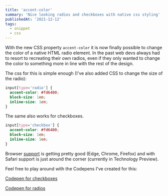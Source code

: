```yaml
---
title: 'accent-color'
summary: 'Nice looking radios and checkboxes with native css styling'
publishedAt: '2021-12-12'
tags:
  - snippet
  - css
---
```


With the new CSS property `accent-color` it is now finally possible to change the color
of a native HTML radio element. In the past web devs always had to resort to recreating their own
radios, even if they only wanted to change the color to something more in line
with the rest of the design.

The css for this is simple enough (I've also added CSS to change the size of the radio):

```css
input[type='radio'] {
  accent-color: #fd6400;
  block-size: 1em;
  inline-size: 1em;
}
```

The same also works for checkboxes.

```css
input[type='checkbox'] {
  accent-color: #fd6400;
  block-size: 1em;
  inline-size: 1em;
}
```

Browser [support](https://caniuse.com/mdn-css_properties_accent-color) is
getting pretty good (Edge, Chrome, Firefox) and with Safari support is
just around the corner (currently in Technology Preview).

Feel free to play around with the Codepens I've created for this:

[Codepen for checkboxes](https://codepen.io/vnglst-the-animator/pen/qBPqreW)

[Codepen for radios](https://codepen.io/vnglst-the-animator/pen/wvrodJy)
